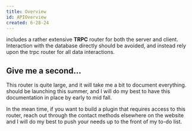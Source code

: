 ```yaml
---
title: Overview
id: APIOverview
created: 6-28-24
---
```


<LogoAsText /> includes a rather extensive **TRPC** router for both the server and client. Interaction with the database directly should be avoided, and instead rely upon the trpc router for all data interactions.

## Give me a second...

This router is quite large, and it will take me a bit to document everything. <LogoAsText /> should be launching this summer, and I will do my best to have this documentation in place by early to mid fall.  

In the mean time, if you want to build a plugin that requires access to this router, reach out through the contact methods elsewhere on the <LogoAsText /> website and I will do my best to push your needs up to the front of my to-do list.
